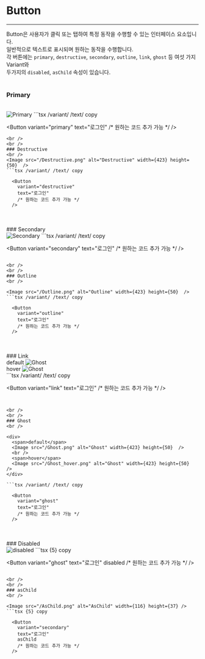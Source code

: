 # Button
---
Button은 사용자가 클릭 또는 탭하여 특정 동작을 수행할 수 있는 인터페이스 요소입니다. <br />
일반적으로 텍스트로 표시되며 원하는 동작을 수행합니다. <br />
각 버튼에는 `primary`, `destructive`, `secondary`, `outline`, `link`, `ghost` 등 여섯 가지 Variant와<br/>
두가지의 `disabled`, `asChild` 속성이 있습니다.
<br />
<br />
### Primary
<br />

<Image src="/Primary.png" alt="Primary" width={423} height={50}  />
```tsx /variant/ /text/ copy

  <Button 
    variant="primary" 
    text="로그인" 
    /* 원하는 코드 추가 가능 */
  />

```
<br />
<br />
### Destructive
<br />
<Image src="/Destructive.png" alt="Destructive" width={423} height={50}  />
```tsx /variant/ /text/ copy

  <Button 
    variant="destructive" 
    text="로그인" 
    /* 원하는 코드 추가 가능 */
  />

```

<br />
<br />
### Secondary
<br />

<Image src="/Secondary.png" alt="Secondary" width={423} height={50}  />
```tsx /variant/ /text/ copy

  <Button 
    variant="secondary" 
    text="로그인" 
    /* 원하는 코드 추가 가능 */
  />

```

<br />
<br />
### Outline
<br />

<Image src="/Outline.png" alt="Outline" width={423} height={50}  />
```tsx /variant/ /text/ copy

  <Button 
    variant="outline" 
    text="로그인" 
    /* 원하는 코드 추가 가능 */
  />

```

<br />
<br />
### Link
<br />
<div>
  <span>default</span>
  <Image src="/Link.png" alt="Ghost" width={423} height={50}  />
  <br />
  <span>hover</span>
  <Image src="/Link_hover.png" alt="Ghost" width={423} height={50}  />
</div>
```tsx /variant/ /text/ copy

  <Button 
    variant="link" 
    text="로그인" 
    /* 원하는 코드 추가 가능 */
  />

```


<br />
<br />
### Ghost
<br />

<div>
  <span>default</span>
  <Image src="/Ghost.png" alt="Ghost" width={423} height={50}  />
  <br />
  <span>hover</span>
  <Image src="/Ghost_hover.png" alt="Ghost" width={423} height={50}  />
</div>

```tsx /variant/ /text/ copy

  <Button 
    variant="ghost" 
    text="로그인" 
    /* 원하는 코드 추가 가능 */
  />

```

<br />
<br />
### Disabled
<br />

<Image src="/Disabled.png" alt="disabled" width={423} height={50} />
```tsx {5} copy

  <Button 
    variant="ghost" 
    text="로그인" 
    disabled
    /* 원하는 코드 추가 가능 */
  />

```

<br />
<br />
### asChild
<br />

<Image src="/AsChild.png" alt="AsChild" width={116} height={37} />
```tsx {5} copy

  <Button 
    variant="secondary" 
    text="로그인" 
    asChild
    /* 원하는 코드 추가 가능 */
  />

```

